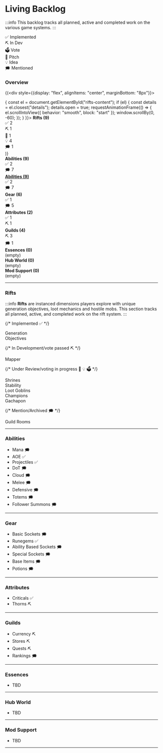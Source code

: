 
# Living Backlog

:::info
This backlog tracks all planned, active and completed work on the various game systems.
:::

<div style={{
  position: "sticky",
  top: "56px",
  zIndex: "100",
  background: "#1a1a1a",
  padding: "8px",
  display: "flex",
  gap: "8px",
  marginBottom: "16px"
}}>
  <div style={{flex: 1, background: "#4caf50", color: "white", textAlign: "center", padding: "4px", borderRadius: "4px"}}>✅ Implemented</div>
  <div style={{flex: 1, background: "#2196f3", color: "white", textAlign: "center", padding: "4px", borderRadius: "4px"}}>⛏️ In Dev</div>
  <div style={{flex: 1, background: "#ff9800", color: "black", textAlign: "center", padding: "4px", borderRadius: "4px"}}>🗳️ Vote</div>
  <div style={{flex: 1, background: "#9c27b0", color: "white", textAlign: "center", padding: "4px", borderRadius: "4px"}}>📄 Pitch</div>
  <div style={{flex: 1, background: "#ffeb3b", color: "black", textAlign: "center", padding: "4px", borderRadius: "4px"}}>💡 Idea</div>
  <div style={{flex: 1, background: "#9e9e9e", color: "white", textAlign: "center", padding: "4px", borderRadius: "4px"}}>🗯️ Mentioned</div>
</div>

### Overview

{(<div style={{display: "flex", alignItems: "center", marginBottom: "8px"}}>
  <div style={{flex: "0 0 140px", textAlign: "right", marginRight: "8px", cursor: "pointer", textDecoration: "underline", color: "#26ac8f"}}
    onClick={() => {
      const el = document.getElementById("rifts-content");
      if (el) {
        const details = el.closest("details");
        details.open = true;
        requestAnimationFrame(() => {
          el.scrollIntoView({ behavior: "smooth", block: "start" });
          window.scrollBy(0, -60);
        });
      }
    }}>
    <strong>Rifts (9)</strong>
  </div>
  <div style={{flex: 1, display: "flex", borderRadius: "4px", overflow: "hidden", background: "#ddd", fontSize: "12px"}}>
    <div style={{flex: 2, background: "#4caf50", color: "white", display: "flex", alignItems: "center", justifyContent: "center"}}>✅ 2</div>
    <div style={{flex: 1, background: "#2196f3", color: "white", display: "flex", alignItems: "center", justifyContent: "center"}}>⛏️ 1</div>
    <div style={{flex: 0, background: "#ff9800"}}></div>
    <div style={{flex: 1, background: "#9c27b0", color: "white", display: "flex", alignItems: "center", justifyContent: "center"}}>📝 1</div>
    <div style={{flex: 4, background: "#ffeb3b", color: "black", display: "flex", alignItems: "center", justifyContent: "center"}}>💡 4</div>
    <div style={{flex: 1, background: "#9e9e9e", color: "white", display: "flex", alignItems: "center", justifyContent: "center"}}>🗯️ 1</div>
  </div>
</div>)}

<div style={{display: "flex", alignItems: "center", marginBottom: "8px"}}>
  <div style={{flex: "0 0 140px", textAlign: "right", marginRight: "8px"}}><strong>Abilities (9)</strong></div>
  <div style={{flex: 1, display: "flex", borderRadius: "4px", overflow: "hidden", background: "#ddd", fontSize: "12px"}}>
    <div style={{flex: 2, background: "#4caf50", color: "white", display: "flex", alignItems: "center", justifyContent: "center"}}>✅ 2</div>
    <div style={{flex: 0, background: "#2196f3"}}></div>
    <div style={{flex: 0, background: "#ff9800"}}></div>
    <div style={{flex: 0, background: "#9c27b0"}}></div>
    <div style={{flex: 0, background: "#ffeb3b"}}></div>
    <div style={{flex: 7, background: "#9e9e9e", color: "white", display: "flex", alignItems: "center", justifyContent: "center"}}>🗯️ 7</div>
  </div>
</div>


<div style={{display: "flex", alignItems: "center", marginBottom: "8px"}}>
  <a href="#abilities" style={{flex: "0 0 140px", textAlign: "right", marginRight: "8px", cursor: "pointer", textDecoration: "underline", color: "#26ac8f"}}>
    <strong>Abilities (9)</strong>
  </a>
    <div style={{flex: 1, display: "flex", borderRadius: "4px", overflow: "hidden", background: "#ddd", fontSize: "12px"}}>
    <div style={{flex: 2, background: "#4caf50", color: "white", display: "flex", alignItems: "center", justifyContent: "center"}}>✅ 2</div>
    <div style={{flex: 0, background: "#2196f3"}}></div>
    <div style={{flex: 0, background: "#ff9800"}}></div>
    <div style={{flex: 0, background: "#9c27b0"}}></div>
    <div style={{flex: 0, background: "#ffeb3b"}}></div>
    <div style={{flex: 7, background: "#9e9e9e", color: "white", display: "flex",alignItems: "center",justifyContent: "center"}}>🗯️ 7</div>
  </div>
</div>


<div style={{display: "flex", alignItems: "center", marginBottom: "8px"}}>
  <div style={{flex: "0 0 140px", textAlign: "right", marginRight: "8px"}}><strong>Gear (6)</strong></div>
  <div style={{flex: 1, display: "flex", borderRadius: "4px", overflow: "hidden", background: "#ddd", fontSize: "12px"}}>
    <div style={{flex: 1, background: "#4caf50", color: "white", display: "flex", alignItems: "center", justifyContent: "center"}}>✅ 1</div>
    <div style={{flex: 0, background: "#2196f3"}}></div>
    <div style={{flex: 0, background: "#ff9800"}}></div>
    <div style={{flex: 0, background: "#9c27b0"}}></div>
    <div style={{flex: 0, background: "#ffeb3b"}}></div>
    <div style={{flex: 5, background: "#9e9e9e", color: "white", display: "flex", alignItems: "center", justifyContent: "center"}}>🗯️ 5</div>
  </div>
</div>

<div style={{display: "flex", alignItems: "center", marginBottom: "8px"}}>
  <div style={{flex: "0 0 140px", textAlign: "right", marginRight: "8px"}}><strong>Attributes (2)</strong></div>
  <div style={{flex: 1, display: "flex", borderRadius: "4px", overflow: "hidden", background: "#ddd", fontSize: "12px"}}>
    <div style={{flex: 1, background: "#4caf50", color: "white", display: "flex", alignItems: "center", justifyContent: "center"}}>✅ 1</div>
    <div style={{flex: 1, background: "#2196f3", color: "white", display: "flex", alignItems: "center", justifyContent: "center"}}>⛏️ 1</div>
    <div style={{flex: 0, background: "#ff9800"}}></div>
    <div style={{flex: 0, background: "#9c27b0"}}></div>
    <div style={{flex: 0, background: "#ffeb3b"}}></div>
    <div style={{flex: 0, background: "#9e9e9e"}}></div>
  </div>
</div>

<div style={{display: "flex", alignItems: "center", marginBottom: "8px"}}>
  <div style={{flex: "0 0 140px", textAlign: "right", marginRight: "8px"}}><strong>Guilds (4)</strong></div>
  <div style={{flex: 1, display: "flex", borderRadius: "4px", overflow: "hidden", background: "#ddd", fontSize: "12px"}}>
    <div style={{flex: 0, background: "#4caf50"}}></div>
    <div style={{flex: 3, background: "#2196f3", color: "white", display: "flex", alignItems: "center", justifyContent: "center"}}>⛏️ 3</div>
    <div style={{flex: 0, background: "#ff9800"}}></div>
    <div style={{flex: 0, background: "#9c27b0"}}></div>
    <div style={{flex: 0, background: "#ffeb3b"}}></div>
    <div style={{flex: 1, background: "#9e9e9e", color: "white", display: "flex", alignItems: "center", justifyContent: "center"}}>🗯️ 1</div>
  </div>
</div>

<div style={{display: "flex", alignItems: "center", marginBottom: "8px"}}>
  <div style={{flex: "0 0 140px", textAlign: "right", marginRight: "8px"}}><strong>Essences (0)</strong></div>
  <div style={{flex: 1, display: "flex", borderRadius: "4px", overflow: "hidden", background: "#ddd", fontSize: "12px"}}>
    <div style={{flex: 1, background: "#ccc", color: "#666", display: "flex", alignItems: "center", justifyContent: "center"}}>(empty)</div>
  </div>
</div>

<div style={{display: "flex", alignItems: "center", marginBottom: "8px"}}>
  <div style={{flex: "0 0 140px", textAlign: "right", marginRight: "8px"}}><strong>Hub World (0)</strong></div>
  <div style={{flex: 1, display: "flex", borderRadius: "4px", overflow: "hidden", background: "#ddd", fontSize: "12px"}}>
    <div style={{flex: 1, background: "#ccc", color: "#666", display: "flex", alignItems: "center", justifyContent: "center"}}>(empty)</div>
  </div>
</div>

<div style={{display: "flex", alignItems: "center", marginBottom: "8px"}}>
  <div style={{flex: "0 0 140px", textAlign: "right", marginRight: "8px"}}><strong>Mod Support (0)</strong></div>
  <div style={{flex: 1, display: "flex", borderRadius: "4px", overflow: "hidden", background: "#ddd", fontSize: "12px"}}>
    <div style={{flex: 1, background: "#ccc", color: "#666", display: "flex", alignItems: "center", justifyContent: "center"}}>(empty)</div>
  </div>
</div>

---

### Rifts

:::info
**Rifts** are instanced dimensions players explore with unique generation objectives, loot mechanics and hostile mobs.
This section tracks all planned, active, and completed work on the rift system.
:::


<div style={{ display: "flex", gap: "16px", marginTop: "24px", flexWrap: "wrap" }}>

  {/* Implemented ✅ */}
  <div style={{ display: "flex", flexDirection: "column", gap: "8px" }}>
    <div style={{ background: "#4caf50", color: "white", padding: "8px", borderRadius: "4px", width: "160px", textAlign: "center" }}>Generation</div>
    <div style={{ background: "#4caf50", color: "white", padding: "8px", borderRadius: "4px", width: "160px", textAlign: "center" }}>Objectives</div>
  </div>

  {/* In Development/vote passed ⛏️ */}
  <div style={{ display: "flex", flexDirection: "column", gap: "8px" }}>
    <div style={{ background: "#2196f3", color: "white", padding: "8px", borderRadius: "4px", width: "160px", textAlign: "center" }}>Mapper</div>
  </div>

  {/* Under Review/voting in progress 📝 💡 🗳️ */}
  <div style={{ display: "flex", flexDirection: "column", gap: "8px" }}>
    <div style={{ background: "#9c27b0", color: "white", padding: "8px", borderRadius: "4px", width: "160px", textAlign: "center" }}>Shrines</div>
    <div style={{ background: "#ffeb3b", color: "black", padding: "8px", borderRadius: "4px", width: "160px", textAlign: "center" }}>Stability</div>
    <div style={{ background: "#ffeb3b", color: "black", padding: "8px", borderRadius: "4px", width: "160px", textAlign: "center" }}>Loot Goblins</div>
    <div style={{ background: "#ffeb3b", color: "black", padding: "8px", borderRadius: "4px", width: "160px", textAlign: "center" }}>Champions</div>
    <div style={{ background: "#ffeb3b", color: "black", padding: "8px", borderRadius: "4px", width: "160px", textAlign: "center" }}>Gachapon</div>
  </div>

  {/* Mention/Archived 🗯️ */}
  <div style={{ display: "flex", flexDirection: "column", gap: "8px" }}>
    <div style={{ background: "#9e9e9e", color: "white", padding: "8px", borderRadius: "4px", width: "160px", textAlign: "center" }}>Guild Rooms</div>
  </div>

</div>

---

<h3 id="abilities">Abilities</h3>
<Collapsible title="Click to expand" id="abilities-content">

- Mana 🗯️
- AOE ✅
- Projectiles ✅
- DoT 🗯️
- Cloud 🗯️
- Melee 🗯️
- Defensive 🗯️
- Totems 🗯️
- Follower Summons 🗯️

</Collapsible>

---
### Gear
<Collapsible title="Click to expand" id="abilities-gear">

- Basic Sockets 🗯️
- Runegems ✅
- Ability Based Sockets 🗯️
- Special Sockets 🗯️
- Base Items 🗯️
- Potions 🗯️

</Collapsible>

---
### Attributes
<Collapsible title="Click to expand" id="attributes-content">

- Criticals ✅
- Thorns ⛏️

</Collapsible>

---
### Guilds
<Collapsible title="Click to expand" id="guilds-content">

- Currency ⛏️
- Stores ⛏️
- Quests ⛏️
- Rankings 🗯️

</Collapsible>

---
### Essences
<Collapsible title="Click to expand" id="esssences-content">

- TBD

</Collapsible>

---
### Hub World
<Collapsible title="Click to expand" id="hubworld-content">

- TBD

</Collapsible>

---

### Mod Support
<Collapsible title="Click to expand" id="modsupport-content">

- TBD

</Collapsible>

---
